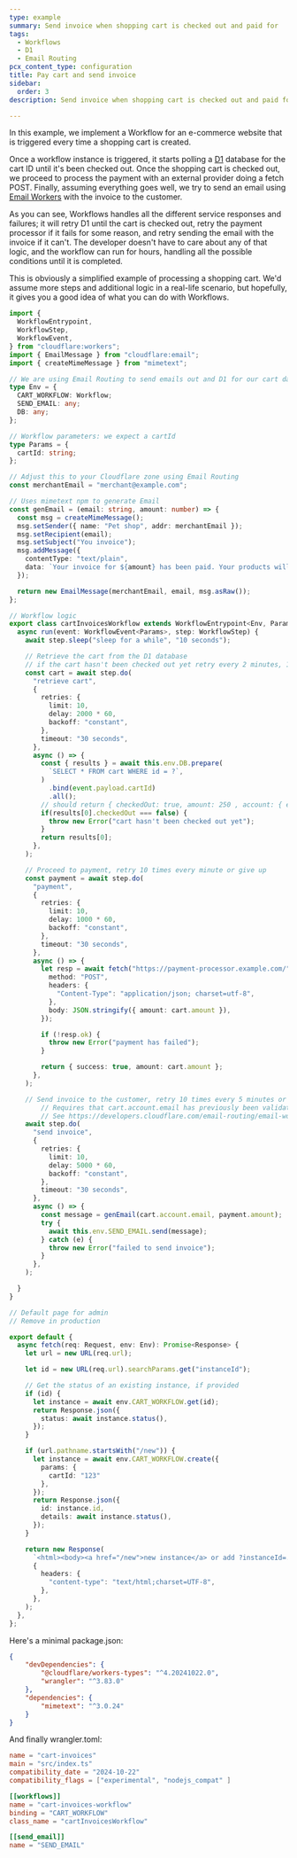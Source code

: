 ```yaml
---
type: example
summary: Send invoice when shopping cart is checked out and paid for
tags:
  - Workflows
  - D1
  - Email Routing
pcx_content_type: configuration
title: Pay cart and send invoice
sidebar:
  order: 3
description: Send invoice when shopping cart is checked out and paid for

---
```



In this example, we implement a Workflow for an e-commerce website that is triggered every time a shopping cart is created.

Once a workflow instance is triggered, it starts polling a [D1](/d1) database for the cart ID until it's been checked out. Once the shopping cart is checked out, we proceed to process the payment with an external provider doing a fetch POST. Finally, assuming everything goes well, we try to send an email using [Email Workers](/email-routing/email-workers/) with the invoice to the customer.

As you can see, Workflows handles all the different service responses and failures; it will retry D1 until the cart is checked out, retry the payment processor if it fails for some reason, and retry sending the email with the invoice if it can't. The developer doesn't have to care about any of that logic, and the workflow can run for hours, handling all the possible conditions until it is completed.

This is obviously a simplified example of processing a shopping cart. We'd assume more steps and additional logic in a real-life scenario, but hopefully, it gives you a good idea of what you can do with Workflows.

```ts
import {
  WorkflowEntrypoint,
  WorkflowStep,
  WorkflowEvent,
} from "cloudflare:workers";
import { EmailMessage } from "cloudflare:email";
import { createMimeMessage } from "mimetext";

// We are using Email Routing to send emails out and D1 for our cart database
type Env = {
  CART_WORKFLOW: Workflow;
  SEND_EMAIL: any;
  DB: any;
};

// Workflow parameters: we expect a cartId
type Params = {
  cartId: string;
};

// Adjust this to your Cloudflare zone using Email Routing
const merchantEmail = "merchant@example.com";

// Uses mimetext npm to generate Email
const genEmail = (email: string, amount: number) => {
  const msg = createMimeMessage();
  msg.setSender({ name: "Pet shop", addr: merchantEmail });
  msg.setRecipient(email);
  msg.setSubject("You invoice");
  msg.addMessage({
    contentType: "text/plain",
    data: `Your invoice for ${amount} has been paid. Your products will be shipped shortly.`,
  });

  return new EmailMessage(merchantEmail, email, msg.asRaw());
};

// Workflow logic
export class cartInvoicesWorkflow extends WorkflowEntrypoint<Env, Params> {
  async run(event: WorkflowEvent<Params>, step: WorkflowStep) {
    await step.sleep("sleep for a while", "10 seconds");

    // Retrieve the cart from the D1 database
    // if the cart hasn't been checked out yet retry every 2 minutes, 10 times, otherwise give up
    const cart = await step.do(
      "retrieve cart",
      {
        retries: {
          limit: 10,
          delay: 2000 * 60,
          backoff: "constant",
        },
        timeout: "30 seconds",
      },
      async () => {
        const { results } = await this.env.DB.prepare(
          `SELECT * FROM cart WHERE id = ?`,
        )
          .bind(event.payload.cartId)
          .all();
        // should return { checkedOut: true, amount: 250 , account: { email: "celsomartinho@gmail.com" }};
        if(results[0].checkedOut === false) {
          throw new Error("cart hasn't been checked out yet");
        }
        return results[0];
      },
    );

    // Proceed to payment, retry 10 times every minute or give up
    const payment = await step.do(
      "payment",
      {
        retries: {
          limit: 10,
          delay: 1000 * 60,
          backoff: "constant",
        },
        timeout: "30 seconds",
      },
      async () => {
        let resp = await fetch("https://payment-processor.example.com/", {
          method: "POST",
          headers: {
            "Content-Type": "application/json; charset=utf-8",
          },
          body: JSON.stringify({ amount: cart.amount }),
        });

        if (!resp.ok) {
          throw new Error("payment has failed");
        }

        return { success: true, amount: cart.amount };
      },
    );

    // Send invoice to the customer, retry 10 times every 5 minutes or give up
		// Requires that cart.account.email has previously been validated in Email Routing,
		// See https://developers.cloudflare.com/email-routing/email-workers/
    await step.do(
      "send invoice",
      {
        retries: {
          limit: 10,
          delay: 5000 * 60,
          backoff: "constant",
        },
        timeout: "30 seconds",
      },
      async () => {
        const message = genEmail(cart.account.email, payment.amount);
        try {
          await this.env.SEND_EMAIL.send(message);
        } catch (e) {
          throw new Error("failed to send invoice");
        }
      },
    );

  }
}

// Default page for admin
// Remove in production

export default {
  async fetch(req: Request, env: Env): Promise<Response> {
    let url = new URL(req.url);

    let id = new URL(req.url).searchParams.get("instanceId");

    // Get the status of an existing instance, if provided
    if (id) {
      let instance = await env.CART_WORKFLOW.get(id);
      return Response.json({
        status: await instance.status(),
      });
    }

    if (url.pathname.startsWith("/new")) {
      let instance = await env.CART_WORKFLOW.create({
        params: {
          cartId: "123"
        },
      });
      return Response.json({
        id: instance.id,
        details: await instance.status(),
      });
    }

    return new Response(
      `<html><body><a href="/new">new instance</a> or add ?instanceId=...</body></html>`,
      {
        headers: {
          "content-type": "text/html;charset=UTF-8",
        },
      },
    );
  },
};
```

Here's a minimal package.json:

```json
{
    "devDependencies": {
        "@cloudflare/workers-types": "^4.20241022.0",
        "wrangler": "^3.83.0"
    },
    "dependencies": {
        "mimetext": "^3.0.24"
    }
}
```

And finally wrangler.toml:

```toml
name = "cart-invoices"
main = "src/index.ts"
compatibility_date = "2024-10-22"
compatibility_flags = ["experimental", "nodejs_compat" ]

[[workflows]]
name = "cart-invoices-workflow"
binding = "CART_WORKFLOW"
class_name = "cartInvoicesWorkflow"

[[send_email]]
name = "SEND_EMAIL"
```